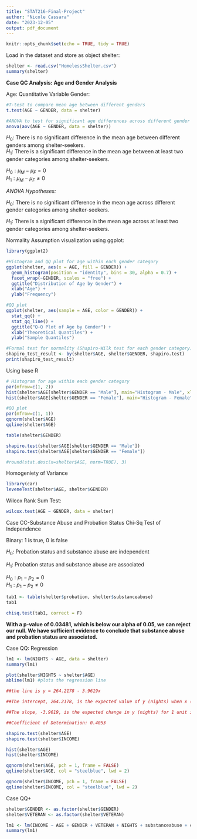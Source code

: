```yaml
---
title: "STAT216-Final-Project"
author: "Nicole Cassara"
date: "2023-12-05"
output: pdf_document
---
```


```r
knitr::opts_chunk$set(echo = TRUE, tidy = TRUE)
```

Load in the dataset and store as object shelter:
```r
shelter <- read.csv("HomelessShelter.csv")
summary(shelter)
```

**Case QC Analysis: Age and Gender Analysis**

Age: Quantitative Variable
Gender: 
```r
#T-test to compare mean age between different genders
t.test(AGE ~ GENDER, data = shelter)

#ANOVA to test for significant age differences across different gender categories
anova(aov(AGE ~ GENDER, data = shelter))

```


$H_0$: There is no significant difference in the mean age between different genders among shelter-seekers.  
$H_1$: There is a significant difference in the mean age between at least two gender categories among shelter-seekers.

$H_0: \mu_M - \mu_F = 0$  
$H_1: \mu_M - \mu_F \ne 0$  


*ANOVA Hypotheses:*

$H_0$: There is no significant difference in the mean age across different gender categories among shelter-seekers.

$H_1$: There is a significant difference in the mean age across at least two gender categories among shelter-seekers.

Normality Assumption visualization using ggplot:
```r
library(ggplot2)

#Histogram and QQ plot for age within each gender category
ggplot(shelter, aes(x = AGE, fill = GENDER)) +
  geom_histogram(position = "identity", bins = 30, alpha = 0.7) +
  facet_wrap(~GENDER, scales = "free") +
  ggtitle("Distribution of Age by Gender") +
  xlab("Age") +
  ylab("Frequency")

#QQ plot
ggplot(shelter, aes(sample = AGE, color = GENDER)) +
  stat_qq() +
  stat_qq_line() +
  ggtitle("Q-Q Plot of Age by Gender") +
  xlab("Theoretical Quantiles") +
  ylab("Sample Quantiles")

#Formal test for normality (Shapiro-Wilk test for each gender category)
shapiro_test_result <- by(shelter$AGE, shelter$GENDER, shapiro.test)
print(shapiro_test_result)
```

Using base R
```r
# Histogram for age within each gender category
par(mfrow=c(1, 2))
hist(shelter$AGE[shelter$GENDER == "Male"], main="Histogram - Male", xlab="Age", col="lightgreen")
hist(shelter$AGE[shelter$GENDER == "Female"], main="Histogram - Female", xlab="Age", col="purple")

#QQ plot
par(mfrow=c(1, 1))
qqnorm(shelter$AGE)
qqline(shelter$AGE)

table(shelter$GENDER)

shapiro.test(shelter$AGE[shelter$GENDER == "Male"])
shapiro.test(shelter$AGE[shelter$GENDER == "Female"])

#round(stat.desc(x=shelter$AGE, norm=TRUE), 3)
```

Homogeniety of Variance
```r
library(car)
leveneTest(shelter$AGE, shelter$GENDER)
```

Wilcox Rank Sum Test:
```r
wilcox.test(AGE ~ GENDER, data = shelter)
```

Case CC-Substance Abuse and Probation Status
Chi-Sq Test of Independence

Binary: 1 is true, 0 is false

$H_0$: Probation status and substance abuse are independent

$H_1$: Probation status and substance abuse are associated

$H_0: p_1 - p_2 = 0$  
$H_1: p_1 - p_2 \ne 0$  

```r
tab1 <- table(shelter$probation, shelter$substanceabuse)
tab1

chisq.test(tab1, correct = F)
```
**With a p-value of 0.03481, which is below our alpha of 0.05, we can reject our null. We have sufficient evidence to conclude that substance abuse and probation status are associated.**


Case QQ: Regression
```r
lm1 <- lm(NIGHTS ~ AGE, data = shelter)
summary(lm1)

plot(shelter$NIGHTS ~ shelter$AGE)
abline(lm1) #plots the regression line

##the line is y = 264.2178 - 3.9619x

##The intercept, 264.2178, is the expected value of y (nights) when x (age) equals 0.

##The slope, -3.9619, is the expected change in y (nights) for 1 unit increase in x (age).

##Coefficient of Determination: 0.4053
```


```r
shapiro.test(shelter$AGE)
shapiro.test(shelter$INCOME)

hist(shelter$AGE)
hist(shelter$INCOME)

qqnorm(shelter$AGE, pch = 1, frame = FALSE)
qqline(shelter$AGE, col = "steelblue", lwd = 2)

qqnorm(shelter$INCOME, pch = 1, frame = FALSE)
qqline(shelter$INCOME, col = "steelblue", lwd = 2)
```
Case QQ+
```r
shelter$GENDER <- as.factor(shelter$GENDER)
shelter$VETERAN <- as.factor(shelter$VETERAN)

lm1 <- lm(INCOME ~ AGE + GENDER + VETERAN + NIGHTS + substanceabuse + completed + probation + assistance_type, data = shelter)
summary(lm1)
```
